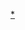 {{Userbox
| id=[[File:Hangmans Noose.jpg|15px]]
| id-c=#FFFFFF
| info=這個用戶支持'''[[死刑|死刑制度]]'''。
| info-c=#FFE5B4
| info-s=10
| border-c=#404040
| border-s=1
}}<includeonly>

[[Category:支持死刑制度的維基人|{{PAGENAME}}]]

</includeonly><noinclude>

[[Category:支持死刑制度的維基人|*]]

</noinclude>